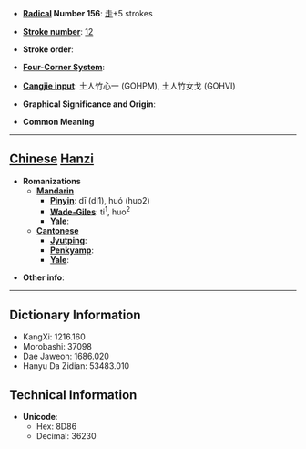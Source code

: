 * '''[[Wiktionary:Chinese radical index| Radical]] Number 156''': [[Wiktionary:Chinese radical index 走|走]]+5 strokes

* '''[[Wiktionary:Chinese total strokes index|Stroke number]]''': [[Wiktionary:Chinese total strokes index 12|12]]

* '''Stroke order''': 

* '''[[Wiktionary:Chinese four corner index|Four-Corner System]]''': 

* '''[[Wiktionary:Chinese Cangjie index|Cangjie input]]''': 土人竹心一 (GOHPM), 土人竹女戈 (GOHVI)

* '''Graphical Significance and Origin''': 

* '''Common Meaning'''

----

== [[Chinese]] [[Hanzi]] ==

* '''Romanizations'''
** '''[[Mandarin]]'''
*** '''[[Pinyin]]''': dī (di1), huó (huo2)
*** '''[[Wade-Giles]]''': ti<sup>1</sup>, huo<sup>2</sup>
*** '''[[Yale]]''': 
** '''[[Cantonese]]'''
*** '''[[Jyutping]]''':
*** '''[[Penkyamp]]''': 
*** '''[[Yale]]''': 

* '''Other info''': 

----

== Dictionary Information ==

* KangXi: 1216.160
* Morobashi: 37098
* Dae Jaweon: 1686.020
* Hanyu Da Zidian: 53483.010

== Technical Information ==

* '''Unicode''':
** Hex: 8D86
** Decimal: 36230
